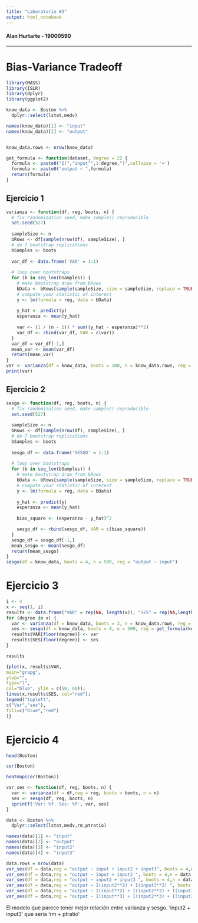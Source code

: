 ```yaml
---
title: "Laboratorio #3"
output: html_notebook
---
```


#### Alan Hurtarte - 19000590

---

# Bias-Variance Tradeoff
```r
library(MASS)
library(ISLR)
library(dplyr)
library(ggplot2)

know_data <- Boston %>% 
  dplyr::select(lstat,medv)

names(know_data)[1] <- "input"
names(know_data)[2] <- "output"


know_data.rows <- nrow(know_data)

get_formula <- function(dataset, degree = 2) {
  formula <- paste0("I(","input^",1:degree,")",collapse = '+')
  formula <- paste0("output ~ ",formula)
  return(formula)
}
```

## Ejercicio 1
```r

varianza <- function(df, reg, boots, n) {
  # fix randomization seed, make sample() reproducible
  set.seed(527)
  
  sampleSize <- n
  bRows <- df[sample(nrow(df), sampleSize), ]
  # do 7 bootstrap replications
  bSamples <- boots
  
  var_df <- data.frame('VAR' = 1:1)
  
  # loop over bootstraps
  for (b in seq_len(bSamples)) { 
    # make bootstrap draw from bRows
    bData <- bRows[sample(sampleSize, size = sampleSize, replace = TRUE), ]
    # compute your statistic of interest
    y <- lm(formula = reg, data = bData)
    
    y_hat <- predict(y)
    esperanza <- mean(y_hat)
    
    var <- (1 / (n - 1)) * sum((y_hat - esperanza)**2)
    var_df <- rbind(var_df, VAR = c(var))
  }
  var_df = var_df[-1,]
  mean_var <- mean(var_df)
  return(mean_var)
}
var <- varianza(df = know_data, boots = 100, n = know_data.rows, reg = "output ~ input")
print(var)
```

## Ejercicio 2
```r
sesgo <- function(df, reg, boots, n) {
  # fix randomization seed, make sample() reproducible
  set.seed(527)
  
  sampleSize <- n
  bRows <- df[sample(nrow(df), sampleSize), ]
  # do 7 bootstrap replications
  bSamples <- boots
  
  sesgo_df <- data.frame('SESGO' = 1:1)
  
  # loop over bootstraps
  for (b in seq_len(bSamples)) { 
    # make bootstrap draw from bRows
    bData <- bRows[sample(sampleSize, size = sampleSize, replace = TRUE), ]
    # compute your statistic of interest
    y <- lm(formula = reg, data = bData)
    
    y_hat <- predict(y)
    esperanza <- mean(y_hat)
    
    bias_square <- (esperanza - y_hat)^2

    sesgo_df <- rbind(sesgo_df, VAR = c(bias_square))
  }
  sesgo_df = sesgo_df[-1,]
  mean_sesgo <- mean(sesgo_df)
  return(mean_sesgo)
}
sesgo(df = know_data, boots = 4, n = 500, reg = "output ~ input")
```

# Ejercicio 3
```r

i <- 4
x <- seq(1, i)
results <- data.frame("VAR" = rep(NA, length(x)), "SES" = rep(NA,length(x)))
for (degree in x) {
  var <- varianza(df = know_data, boots = 3, n = know_data.rows, reg = get_formula(know_data, degree = degree))
  ses <- sesgo(df = know_data, boots = 4, n = 500, reg = get_formula(know_data, degree = degree))
  results$VAR[floor(degree)] <- var
  results$SES[floor(degree)] <- ses
}

results

```

```r
{plot(x, results$VAR,
main="grapg",
ylab="",
type="l",
col="blue", ylim = c(50, 80));
lines(x,results$SES, col="red");
legend("topleft",
c("Var","ses"),
fill=c("blue","red")
)}
```

# Ejercicio 4

```r
head(Boston)
```
```r
cor(Boston)
```

```r
heatmap(cor(Boston))
```

```r
var_ses <- function(df, reg, boots, n) {
  var <- varianza(df = df,reg = reg, boots = boots, n = n)
  ses <- sesgo(df, reg, boots, n)
  sprintf('Var: %f. Ses: %f', var, ses)
}

data <- Boston %>% 
  dplyr::select(lstat,medv,rm,ptratio)

names(data)[1] <- "input"
names(data)[2] <- "output"
names(data)[3] <- "input2"
names(data)[4] <- "input3"

data.rows = nrow(data)
var_ses(df = data,reg = "output ~ input + input2 + input3", boots = 4,n = data.rows)
var_ses(df = data,reg = "output ~ input + input2 ", boots = 4,n = data.rows)
var_ses(df = data,reg = "output ~ input2 + input3 ", boots = 4,n = data.rows)
var_ses(df = data,reg = "output ~ I(input2**2) + I(input3**2) ", boots = 4,n = data.rows)
var_ses(df = data,reg = "output ~ I(input**2) + I(input2**2) + I(input3**2)", boots = 4,n = data.rows)
var_ses(df = data,reg = "output ~ I(input**3) + I(input2**3) + I(input3**3)", boots = 4,n = data.rows)
```

El modelo que parece tener mejor relación entre varianza y sesgo.
'input2 + input3' que sería 'rm + ptratio'


